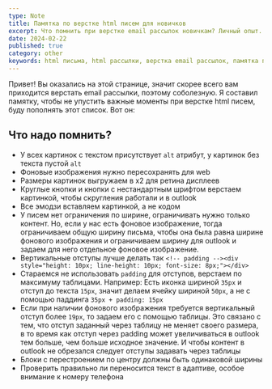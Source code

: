 ```yaml
---
type: Note
title: Памятка по верстке html писем для новичков
excerpt: Что помнить при верстке email рассылок новичкам? Личный опыт. 
date: 2024-02-22
published: true
category: other
keywords: html письма, html рассылки, верстка email рассылок, памятка по верстке email рассылок для новичков
---
```


Привет! Вы оказались на этой странице, значит скорее всего вам приходится верстать email рассылки, поэтому соболезную. Я составил памятку, чтобы не упустить важные моменты при верстке html писем, буду пополнять этот список. Вот он:

## Что надо помнить?

- У всех картинок с текстом присутствует `alt` атрибут, у картинок без текста пустой `alt`
- Фоновые изображения нужно пересохранять для web
- Размеры картинок выгружаем в x2 для ретина дисплеев
- Круглые кнопки и кнопки с нестандартным шрифтом верстаем картинкой, чтобы скругления работали и в outlook
- Все эмодзи вставляем картинкой, а не кодом
- У писем нет ограничения по ширине, ограничивать нужно только контент. Но, если у нас есть фоновое изображение, тогда ограничиваем общую ширину письма, чтобы она была равна ширине фонового изображения и ограничиваем ширину для outlook и задаем для него отдельное фоновое изображение.
- Вертикальные отступы лучше делать так `<!-- padding --><div style="height: 10px; line-height: 10px; font-size: 8px;"></div>`
- Стараемся не использовать `padding` для отступов, верстаем по максимуму таблицами. Например: Есть иконка шириной `35px` и отступ до текста `15px`, значит делаем ячейку шириной `50px`, а не с помощью паддинга `35px + padding: 15px`
- Если при наличии фонового изображения требуется вертикальный отступ более `19px`, то задаем его с помощью таблицы. Это связано с тем, что отступ заданный через таблицу не меняет своего размера, в то время как отступ через padding может увеличиваться в outlook тем больше, чем больше исходное значение. И чтобы контент в outlook не обрезался следует отступы задавать через таблицы
- Блоки с перестроением по центру должны быть одинаковой ширины
- Проверить правильно ли переносится текст в адаптиве, особое внимание к номеру телефона